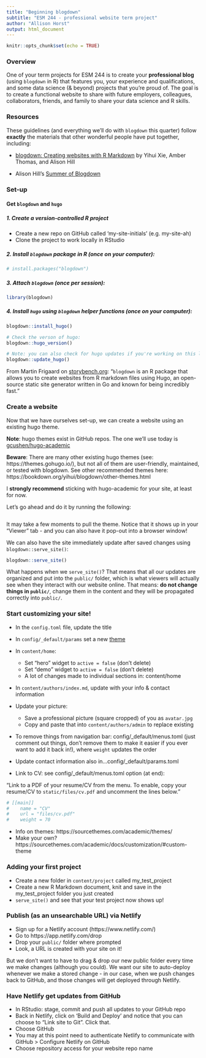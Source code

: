 ```yaml
---
title: "Beginning blogdown"
subtitle: "ESM 244 - professional website term project" 
author: "Allison Horst"
output: html_document
---
```


```r
knitr::opts_chunk$set(echo = TRUE)
```

### Overview

One of your term projects for ESM 244 is to create your **professional blog** (using `blogdown` in R) that features you, your experience and qualifications, and some data science (& beyond) projects that you're proud of. The goal is to create a functional website to share with future employers, colleagues, collaborators, friends, and family to share your data science and R skills. 

### Resources 

These guidelines (and everything we'll do with `blogdown` this quarter) follow **exactly** the materials that other wonderful people have put together, including: 

- [blogdown: Creating websites with R Markdown](https://bookdown.org/yihui/blogdown/) by Yihui Xie, Amber Thomas, and Alison Hill

- Alison Hill's [Summer of Blogdown](https://summer-of-blogdown.netlify.com/)

### Set-up

#### Get `blogdown` and `hugo`

##### 1. Create a version-controlled R project

- Create a new repo on GitHub called 'my-site-initials' (e.g. my-site-ah)
- Clone the project to work locally in RStudio

##### 2. Install `blogdown` package in R (once on your computer):
```r
# install.packages("blogdown")
```

##### 3. Attach `blogdown` (once per session):
```r
library(blogdown)
```

##### 4. Install `hugo` using `blogdown` helper functions (once on your computer):
```r
blogdown::install_hugo()

# Check the verson of hugo:
blogdown::hugo_version()

# Note: you can also check for hugo updates if you're working on this later on:
blogdown::update_hugo()
```

From Martin Frigaard on [storybench.org](https://www.storybench.org/how-to-build-a-website-with-blogdown-in-r/): "`blogdown` is an R package that allows you to create websites from R markdown files using Hugo, an open-source static site generator written in Go and known for being incredibly fast."

### Create a website

Now that we have ourselves set-up, we can create a website using an existing hugo theme. 

**Note**: hugo themes exist in GitHub repos. The one we'll use today is [gcushen/hugo-academic](https://github.com/gcushen/hugo-academic)

**Beware**: There are many other existing hugo themes (see: https://themes.gohugo.io/), but not all of them are user-friendly, maintained, or tested with blogdown. See other recommended themes here: https://bookdown.org/yihui/blogdown/other-themes.html

I **strongly recommend** sticking with hugo-academic for your site, at least for now. 

Let's go ahead and do it by running the following: 
```r

```

It may take a few moments to pull the theme. Notice that it shows up in your "Viewer" tab - and you can also have it pop-out into a browser window!  

We can also have the site immediately update after saved changes using `blogdown::serve_site()`: 

```r
blogdown::serve_site()
```

What happens when we `serve_site()`? 
That means that all our updates are organized and put into the `public/` folder, which is what viewers will actually see when they interact with our website online. That means: **do not change things in `public/`**, change them in the content and they will be propagated correctly into `public/`. 

### Start customizing your site!

- In the `config.toml` file, update the title
- In `config/_default/params` set a new [theme](https://sourcethemes.com/academic/themes/)
- In `content/home`:
    - Set “hero” widget to `active = false` (don't delete)
    - Set “demo” widget to `active = false` (don't delete)
    - A lot of changes made to individual sections in: content/home
- In `content/authors/index.md`, update with your info & contact information
- Update your picture: 
    - Save a professional picture (square cropped) of you as `avatar.jpg`
    - Copy and paste that into `content/authors/admin` to replace existing
    
- To remove things from navigation bar: config/_default/menus.toml (just comment out things, don't remove them to make it easier if you ever want to add it back in!), where `weight` updates the order

- Update contact information also in...config/_default/params.toml
- Link to CV: see config/_default/menus.toml option (at end):

"Link to a PDF of your resume/CV from the menu.
To enable, copy your resume/CV to `static/files/cv.pdf` and uncomment the lines below."

```r
# [[main]]
#    name = "CV"
#    url = "files/cv.pdf"
#    weight = 70
```


- Info on themes: https://sourcethemes.com/academic/themes/
- Make your own? https://sourcethemes.com/academic/docs/customization/#custom-theme

### Adding your first project

- Create a new folder in `content/project` called my_test_project
- Create a new R Markdown document, knit and save in the my_test_project folder you just created 
- `serve_site()` and see that your test project now shows up! 

### Publish (as an unsearchable URL) via Netlify

- Sign up for a Netlify account (https://www.netlify.com/)
- Go to https://app.netlify.com/drop
- Drop your `public/` folder where prompted
- Look, a URL is created with your site on it! 

But we don't want to have to drag & drop our new public folder every time we make changes (although you could). We want our site to auto-deploy whenever we make a stored change - in our case, when we push changes back to GitHub, and those changes will get deployed through Netlify. 

### Have Netlify get updates from GitHub

- In RStudio: stage, commit and push all updates to your GitHub repo
- Back in Netlify, click on 'Build and Deploy' and notice that you can choose to "Link site to Git". Click that.
- Choose GitHub
- You may at this point need to authenticate Netlify to communicate with GitHub > Configure Netlify on GitHub 
- Choose repository access for your website repo name

